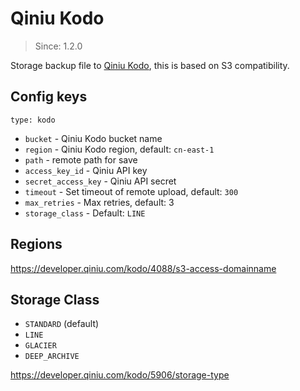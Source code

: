 # Qiniu Kodo

> Since: 1.2.0

Storage backup file to [Qiniu Kodo](https://www.qiniu.com/products/kodo), this is based on S3 compatibility.

## Config keys

`type: kodo`

- `bucket` - Qiniu Kodo bucket name
- `region` - Qiniu Kodo region, default: `cn-east-1`
- `path` - remote path for save
- `access_key_id` - Qiniu API key
- `secret_access_key` - Qiniu API secret
- `timeout` - Set timeout of remote upload, default: `300`
- `max_retries` - Max retries, default: 3
- `storage_class` - Default: `LINE`

## Regions

https://developer.qiniu.com/kodo/4088/s3-access-domainname

## Storage Class

- `STANDARD` (default)
- `LINE`
- `GLACIER`
- `DEEP_ARCHIVE`

https://developer.qiniu.com/kodo/5906/storage-type
